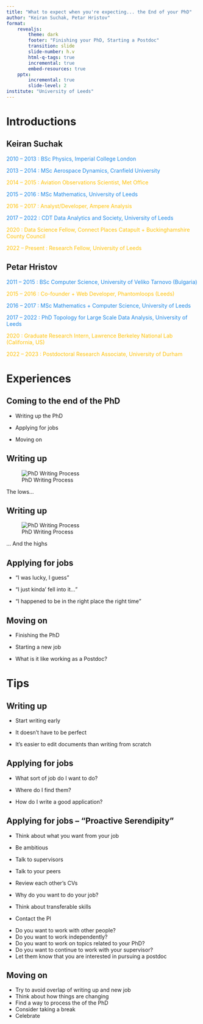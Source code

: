 ```yaml
---
title: "What to expect when you're expecting... the End of your PhD"
author: "Keiran Suchak, Petar Hristov"
format:
    revealjs:
        theme: dark
        footer: "Finishing your PhD, Starting a Postdoc"
        transition: slide
        slide-number: h.v
        html-q-tags: true
        incremental: true
        embed-resources: true
    pptx:
        incremental: true
        slide-level: 2
institute: "University of Leeds"
---
```


# Introductions

## Keiran Suchak

::: {.fragment .fade-in-then-semi-out}
<span style="color:#1E88E5">2010 -- 2013 : BSc Physics, Imperial College London</span>
:::

::: {.fragment .fade-in-then-semi-out}
<span style="color:#1E88E5">2013 -- 2014 : MSc Aerospace Dynamics, Cranfield University</span>
:::

::: {.fragment .fade-in-then-semi-out}
<span style="color:#FFC107">
2014 -- 2015 : Aviation Observations Scientist, Met Office
</span>
:::

::: {.fragment .fade-in-then-semi-out}
<span style="color:#1E88E5">
2015 -- 2016 : MSc Mathematics, University of Leeds
</span>
:::

::: {.fragment .fade-in-then-semi-out}
<span style="color:#FFC107">
2016 -- 2017 : Analyst/Developer, Ampere Analysis
</span>
:::

::: {.fragment .fade-in-then-semi-out}
<span style="color:#1E88E5">
2017 -- 2022 : CDT Data Analytics and Society, University of Leeds
</span>
:::

::: {.fragment .fade-in-then-semi-out}
<span style="color:#FFC107">
2020 : Data Science Fellow, Connect Places Catapult + Buckinghamshire County
Council
</span>
:::

::: {.fragment .fade-in-then-semi-out}
<span style="color:#FFC107">
2022 -- Present : Research Fellow, University of Leeds
</span>
:::

## Petar Hristov

::: {.fragment .fade-in-then-semi-out}
<span style="color:#1E88E5">
2011 -- 2015 : BSc Computer Science, University of Veliko Tarnovo (Bulgaria)
</span>
:::

::: {.fragment .fade-in-then-semi-out}
<span style="color:#FFC107">
2015 -- 2016 : Co-founder + Web Developer, Phantomloops (Leeds)
</span>
:::

::: {.fragment .fade-in-then-semi-out}
<span style="color:#1E88E5">
2016 -- 2017 : MSc Mathematics + Computer Science, University of Leeds
</span>
:::

::: {.fragment .fade-in-then-semi-out}
<span style="color:#1E88E5">
2017 --  2022 : PhD Topology for Large Scale Data Analysis, University of Leeds
</span>
:::

::: {.fragment .fade-in-then-semi-out}
<span style="color:#FFC107">
2020 : Graduate Research Intern, Lawrence Berkeley National Lab (California, US)
</span>
:::

::: {.fragment .fade-in-then-semi-out}
<span style="color:#FFC107">
2022 -- 2023 : Postdoctoral Research Associate, University of Durham
</span>
:::


# Experiences

## Coming to the end of the PhD

* Writing up the PhD

* Applying for jobs

* Moving on

## Writing up

![PhD Writing Process](http://www.phdcomics.com/comics/archive/phd072314s.gif "PhD Writing Process")

::: {.notes}
The lows...
:::

## Writing up

![PhD Writing Process](http://www.phdcomics.com/comics/archive/phd012903s.gif "PhD Writing Process")

::: {.notes}
... And the highs
:::

## Applying for jobs

* <q>I was lucky, I guess</q>

* <q>I just kinda' fell into it...</q>

* <q>I happened to be in the right place the right time</q>

## Moving on

* Finishing the PhD

* Starting a new job

* What is it like working as a Postdoc?

# Tips

## Writing up

* Start writing early

* It doesn't have to be perfect

* It's easier to edit documents than writing from scratch

## Applying for jobs

* What sort of job do I want to do?

* Where do I find them?

* How do I write a good application?

## Applying for jobs -- "Proactive Serendipity"

* Think about what you want from your job

* Be ambitious

* Talk to supervisors

* Talk to your peers

* Review each other's CVs

* Why do you want to do your job?

* Think about transferable skills

* Contact the PI

::: {.notes}
* Do you want to work with other people?
* Do you want to work independently?
* Do you want to work on topics related to your PhD?
* Do you want to continue to work with your supervisor?
* Let them know that you are interested in pursuing a postdoc
:::


## Moving on

* Try to avoid overlap of writing up and new job
* Think about how things are changing
* Find a way to process the of the PhD
* Consider taking a break
* Celebrate

